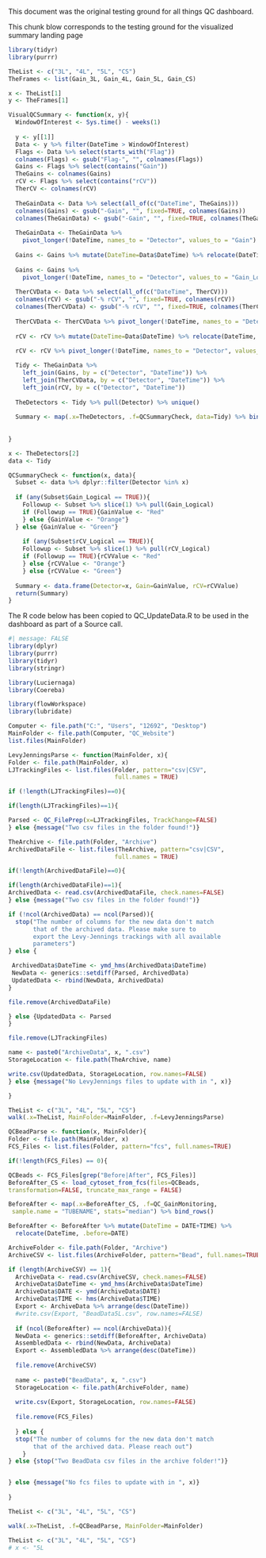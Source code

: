 This document was the original testing ground for all things QC dashboard.  

This chunk blow corresponds to the testing ground for the visualized summary landing page

```r
library(tidyr)
library(purrr)

TheList <- c("3L", "4L", "5L", "CS")
TheFrames <- list(Gain_3L, Gain_4L, Gain_5L, Gain_CS)

x <- TheList[1]
y <- TheFrames[1]

VisualQCSummary <- function(x, y){
  WindowOfInterest <- Sys.time() - weeks(1) 
  
  y <- y[[1]]
  Data <- y %>% filter(DateTime > WindowOfInterest)
  Flags <- Data %>% select(starts_with("Flag")) 
  colnames(Flags) <- gsub("Flag-", "", colnames(Flags))
  Gains <- Flags %>% select(contains("Gain"))
  TheGains <- colnames(Gains)
  rCV <- Flags %>% select(contains("rCV"))
  TherCV <- colnames(rCV)
  
  TheGainData <- Data %>% select(all_of(c("DateTime", TheGains)))
  colnames(Gains) <- gsub("-Gain", "", fixed=TRUE, colnames(Gains))
  colnames(TheGainData) <- gsub("-Gain", "", fixed=TRUE, colnames(TheGainData))
  
  TheGainData <- TheGainData %>%
    pivot_longer(!DateTime, names_to = "Detector", values_to = "Gain")
  
  Gains <- Gains %>% mutate(DateTime=Data$DateTime) %>% relocate(DateTime, .before=1)
  
  Gains <- Gains %>%
    pivot_longer(!DateTime, names_to = "Detector", values_to = "Gain_Logical")
  
  TherCVData <- Data %>% select(all_of(c("DateTime", TherCV)))
  colnames(rCV) <- gsub("-% rCV", "", fixed=TRUE, colnames(rCV))
  colnames(TherCVData) <- gsub("-% rCV", "", fixed=TRUE, colnames(TherCVData))
  
  TherCVData <- TherCVData %>% pivot_longer(!DateTime, names_to = "Detector", values_to = "rCV")
  
  rCV <- rCV %>% mutate(DateTime=Data$DateTime) %>% relocate(DateTime, .before=1)
  
  rCV <- rCV %>% pivot_longer(!DateTime, names_to = "Detector", values_to = "rCV_Logical")

  Tidy <- TheGainData %>%
    left_join(Gains, by = c("Detector", "DateTime")) %>%
    left_join(TherCVData, by = c("Detector", "DateTime")) %>%
    left_join(rCV, by = c("Detector", "DateTime"))
  
  TheDetectors <- Tidy %>% pull(Detector) %>% unique()
  
  Summary <- map(.x=TheDetectors, .f=QCSummaryCheck, data=Tidy) %>% bind_rows()
  
  
}

x <- TheDetectors[2]
data <- Tidy

QCSummaryCheck <- function(x, data){
  Subset <- data %>% dplyr::filter(Detector %in% x)
  
  if (any(Subset$Gain_Logical == TRUE)){
    Followup <- Subset %>% slice(1) %>% pull(Gain_Logical)
    if (Followup == TRUE){GainValue <- "Red"
    } else {GainValue <- "Orange"}
  } else {GainValue <- "Green"}
  
    if (any(Subset$rCV_Logical == TRUE)){
    Followup <- Subset %>% slice(1) %>% pull(rCV_Logical)
    if (Followup == TRUE){rCVValue <- "Red"
    } else {rCVValue <- "Orange"}
    } else {rCVValue <- "Green"}
  
  Summary <- data.frame(Detector=x, Gain=GainValue, rCV=rCVValue)
  return(Summary)
}

```



The R code below has been copied to QC_UpdateData.R to be used in the dashboard as part of a Source call. 

```r
#| message: FALSE
library(dplyr)
library(purrr)
library(tidyr)
library(stringr)

library(Luciernaga)
library(Coereba)

library(flowWorkspace)
library(lubridate)
```

```r
Computer <- file.path("C:", "Users", "12692", "Desktop")
MainFolder <- file.path(Computer, "QC_Website")
list.files(MainFolder)
```

```r
LevyJenningsParse <- function(MainFolder, x){
Folder <- file.path(MainFolder, x)
LJTrackingFiles <- list.files(Folder, pattern="csv|CSV",
                              full.names = TRUE)

if (!length(LJTrackingFiles)==0){

if(length(LJTrackingFiles)==1){

Parsed <- QC_FilePrep(x=LJTrackingFiles, TrackChange=FALSE)
} else {message("Two csv files in the folder found!")}

TheArchive <- file.path(Folder, "Archive")
ArchivedDataFile <- list.files(TheArchive, pattern="csv|CSV",
                              full.names = TRUE)

if(!length(ArchivedDataFile)==0){

if(length(ArchivedDataFile)==1){
ArchivedData <- read.csv(ArchivedDataFile, check.names=FALSE)
} else {message("Two csv files in the folder found!")}

if (!ncol(ArchivedData) == ncol(Parsed)){
  stop("The number of columns for the new data don't match
       that of the archived data. Please make sure to 
       export the Levy-Jennings trackings with all available
       parameters")
} else {

 ArchivedData$DateTime <- ymd_hms(ArchivedData$DateTime)
 NewData <- generics::setdiff(Parsed, ArchivedData)
 UpdatedData <- rbind(NewData, ArchivedData)
}

file.remove(ArchivedDataFile)

} else {UpdatedData <- Parsed
}

file.remove(LJTrackingFiles)

name <- paste0("ArchiveData", x, ".csv")
StorageLocation <- file.path(TheArchive, name)

write.csv(UpdatedData, StorageLocation, row.names=FALSE)
} else {message("No LevyJennings files to update with in ", x)}

}
```

```r
TheList <- c("3L", "4L", "5L", "CS")
walk(.x=TheList, MainFolder=MainFolder, .f=LevyJenningsParse)
```
```r
QCBeadParse <- function(x, MainFolder){
Folder <- file.path(MainFolder, x)
FCS_Files <- list.files(Folder, pattern="fcs", full.names=TRUE)

if(!length(FCS_Files) == 0){

QCBeads <- FCS_Files[grep("Before|After", FCS_Files)]
BeforeAfter_CS <- load_cytoset_from_fcs(files=QCBeads,
transformation=FALSE, truncate_max_range = FALSE)

BeforeAfter <- map(.x=BeforeAfter_CS, .f=QC_GainMonitoring,
 sample.name = "TUBENAME", stats="median") %>% bind_rows()

BeforeAfter <- BeforeAfter %>% mutate(DateTime = DATE+TIME) %>%
  relocate(DateTime, .before=DATE)

ArchiveFolder <- file.path(Folder, "Archive")
ArchiveCSV <- list.files(ArchiveFolder, pattern="Bead", full.names=TRUE)

if (length(ArchiveCSV) == 1){
  ArchiveData <- read.csv(ArchiveCSV, check.names=FALSE)
  ArchiveData$DateTime <- ymd_hms(ArchiveData$DateTime)
  ArchiveData$DATE <- ymd(ArchiveData$DATE)
  ArchiveData$TIME <- hms(ArchiveData$TIME)
  Export <- ArchiveData %>% arrange(desc(DateTime))
  #write.csv(Export, "BeadData5L.csv", row.names=FALSE)
 
  if (ncol(BeforeAfter) == ncol(ArchiveData)){
  NewData <- generics::setdiff(BeforeAfter, ArchiveData)  
  AssembledData <- rbind(NewData, ArchiveData)
  Export <- AssembledData %>% arrange(desc(DateTime))
  
  file.remove(ArchiveCSV)
  
  name <- paste0("BeadData", x, ".csv")
  StorageLocation <- file.path(ArchiveFolder, name)
  
  write.csv(Export, StorageLocation, row.names=FALSE)
  
  file.remove(FCS_Files)
  
  } else {
  stop("The number of columns for the new data don't match
       that of the archived data. Please reach out")
    }
} else {stop("Two BeadData csv files in the archive folder!")}


} else {message("No fcs files to update with in ", x)}
  
}
```

```r
TheList <- c("3L", "4L", "5L", "CS")

walk(.x=TheList, .f=QCBeadParse, MainFolder=MainFolder)
```


```r
TheList <- c("3L", "4L", "5L", "CS")
# x <- "5L



```

